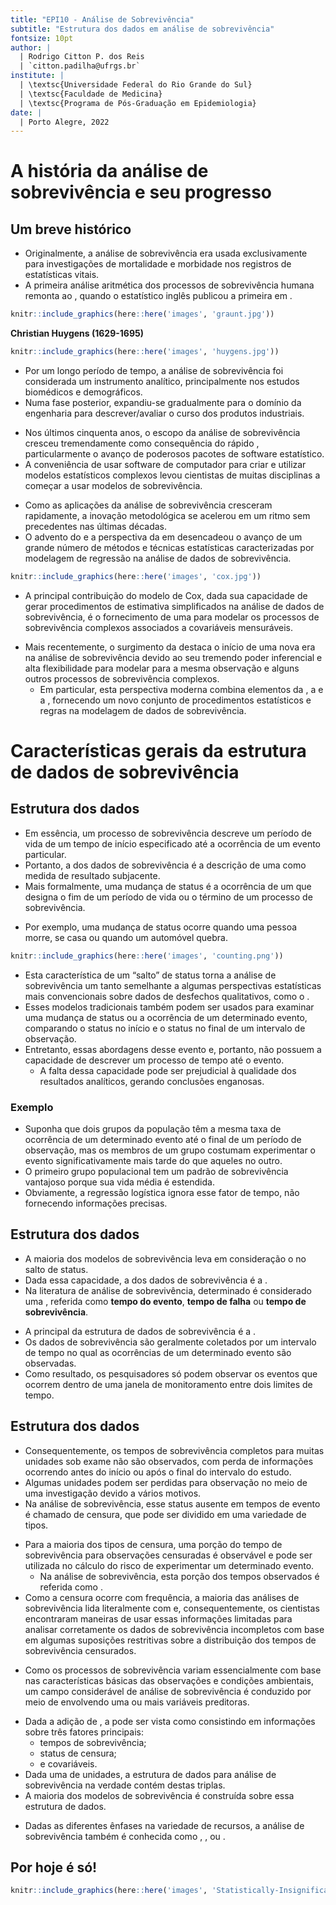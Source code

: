 ```yaml
---
title: "EPI10 - Análise de Sobrevivência"
subtitle: "Estrutura dos dados em análise de sobrevivência"
fontsize: 10pt
author: |
  | Rodrigo Citton P. dos Reis
  | `citton.padilha@ufrgs.br`
institute: |
  | \textsc{Universidade Federal do Rio Grande do Sul}
  | \textsc{Faculdade de Medicina}
  | \textsc{Programa de Pós-Graduação em Epidemiologia}
date: |
  | Porto Alegre, 2022
---
```


# A história da análise de sobrevivência e seu progresso

## Um breve histórico {.allowframebreaks}

- Originalmente, a análise de sobrevivência era usada exclusivamente para investigações de mortalidade e morbidade nos registros de estatísticas vitais.
- A primeira análise aritmética dos processos de sobrevivência humana remonta ao \structure{século XVII}, quando o estatístico inglês \structure{John Graunt} publicou a primeira \structure{tábua de vida} em \structure{1662}.

\framebreak

```r

knitr::include_graphics(here::here('images', 'graunt.jpg'))

```

\framebreak

__Christian Huygens (1629-1695)__

```r

knitr::include_graphics(here::here('images', 'huygens.jpg'))

```

\framebreak

- Por um longo período de tempo, a análise de sobrevivência foi considerada um instrumento analítico, principalmente nos estudos biomédicos e demográficos.
- Numa fase posterior, expandiu-se gradualmente para o domínio da engenharia para descrever/avaliar o curso dos produtos industriais.

\framebreak

- Nos últimos cinquenta anos, o escopo da análise de sobrevivência cresceu tremendamente como consequência do rápido \structure{desenvolvimento da ciência da computação}, particularmente o avanço de poderosos pacotes de software estatístico.
- A conveniência de usar software de computador para criar e utilizar modelos estatísticos complexos levou cientistas de muitas disciplinas a começar a usar modelos de sobrevivência.

\framebreak

- Como as aplicações da análise de sobrevivência cresceram rapidamente, a inovação metodológica se acelerou em um ritmo sem precedentes nas últimas décadas.
- O advento do \structure{modelo de Cox} e a perspectiva da \structure{verossimilhança parcial} em \structure{1972} desencadeou o avanço de um grande número de métodos e técnicas estatísticas caracterizadas por modelagem de regressão na análise de dados de sobrevivência.

\framebreak

```r

knitr::include_graphics(here::here('images', 'cox.jpg'))

```

\framebreak

- A principal contribuição do modelo de Cox, dada sua capacidade de gerar procedimentos de estimativa simplificados na análise de dados de sobrevivência, é o fornecimento de uma \structure{abordagem estatística flexível} para modelar os processos de sobrevivência complexos associados a covariáveis mensuráveis.

\framebreak

- Mais recentemente, o surgimento da \structure{teoria dos processos de contagem} destaca o início de uma nova era na análise de sobrevivência devido ao seu tremendo poder inferencial e alta flexibilidade para modelar \structure{eventos repetidos} para a mesma observação e alguns outros processos de sobrevivência complexos.
    + Em particular, esta perspectiva moderna combina elementos da \structure{teoria de grandes amostras}, a \structure{teoria de martingales} e a \structure{teoria de integração estocástica}, fornecendo um novo conjunto de procedimentos estatísticos e regras na modelagem de dados de sobrevivência.

# Características gerais da estrutura de dados de sobrevivência

## Estrutura dos dados {.allowframebreaks}

- Em essência, um processo de sobrevivência descreve um período de vida de um tempo de início especificado até a ocorrência de um evento particular.
- Portanto, a \structure{principal característica} dos dados de sobrevivência é a descrição de uma \structure{mudança no status} como medida de resultado subjacente.
- Mais formalmente, uma mudança de status é a ocorrência de um \structure{evento} que designa o fim de um período de vida ou o término de um processo de sobrevivência.

\framebreak

- Por exemplo, uma mudança de status ocorre quando uma pessoa morre, se casa ou quando um automóvel quebra.

```r

knitr::include_graphics(here::here('images', 'counting.png'))

```

\framebreak

- Esta característica de um "salto" de status torna a análise de sobrevivência um tanto semelhante a algumas perspectivas estatísticas mais convencionais sobre dados de desfechos qualitativos, como o \structure{modelo logístico}.
- Esses modelos tradicionais também podem ser usados para examinar uma mudança de status ou a ocorrência de um determinado evento, comparando o status no início e o status no final de um intervalo de observação.
- Entretanto, essas abordagens \structure{ignoram o tempo de ocorrência} desse evento e, portanto, não possuem a capacidade de descrever um processo de tempo até o evento.
    + A falta dessa capacidade pode ser prejudicial à qualidade dos resultados analíticos, gerando conclusões enganosas.

\framebreak

### Exemplo

- Suponha que dois grupos da população têm a mesma taxa de ocorrência de um determinado evento até o final de um período de observação, mas os membros de um grupo costumam experimentar o evento significativamente mais tarde do que aqueles no outro.
- O primeiro grupo populacional tem um padrão de sobrevivência vantajoso porque sua vida média é estendida.
- Obviamente, a regressão logística ignora esse fator de tempo, não fornecendo informações precisas.

## Estrutura dos dados {.allowframebreaks}

- A maioria dos modelos de sobrevivência leva em consideração o \structure{fator tempo} no salto de status.
- Dada essa capacidade, a \structure{segunda característica} dos dados de sobrevivência é a \structure{descrição de um processo de tempo até o evento}.
- Na literatura de análise de sobrevivência, \structure{o tempo de ocorrência de um} determinado \structure{evento} é considerado uma \structure{variável aleatória}, referida como __tempo do evento__, __tempo de falha__ ou __tempo de sobrevivência__.

\framebreak

- A \structure{terceira característica} principal da estrutura de dados de sobrevivência é a \structure{censura}.
- Os dados de sobrevivência são geralmente coletados por um intervalo de tempo no qual as ocorrências de um determinado evento são observadas.
- Como resultado, os pesquisadores só podem observar os eventos que ocorrem dentro de uma janela de monitoramento entre dois limites de tempo\footnote{Tempo de seguimento (\emph{follow up time}).}.

## Estrutura dos dados {.allowframebreaks}

- Consequentemente, os tempos de sobrevivência completos para muitas unidades sob exame não são observados, com perda de informações ocorrendo antes do início ou após o final do intervalo do estudo.
- Algumas unidades podem ser perdidas para observação no meio de uma investigação devido a vários motivos.
- Na análise de sobrevivência, esse status ausente em tempos de evento é chamado de censura, que pode ser dividido em uma variedade de tipos.

\framebreak

- Para a maioria dos tipos de censura, uma porção do tempo de sobrevivência para observações censuradas é observável e pode ser utilizada no cálculo do risco de experimentar um determinado evento.
    + Na análise de sobrevivência, esta porção dos tempos observados é referida como \structure{tempos de sobrevivência censurados}.
- Como a censura ocorre com frequência, a maioria das análises de sobrevivência lida literalmente com \structure{dados de sobrevivência incompletos} e, consequentemente, os cientistas encontraram maneiras de usar essas informações limitadas para analisar corretamente os dados de sobrevivência incompletos com base em algumas suposições restritivas sobre a distribuição dos tempos de sobrevivência censurados.

\framebreak

- Como os processos de sobrevivência variam essencialmente com base nas características básicas das observações e condições ambientais, um campo considerável de análise de sobrevivência é conduzido por meio de \structure{modelagem de regressão de dados censurados} envolvendo uma ou mais variáveis preditoras.

\framebreak

- Dada a adição de \structure{covariáveis}, a \structure{estrutura de dados de sobrevivência} pode ser vista como consistindo em informações sobre três fatores principais:
    + tempos de sobrevivência;
    + status de censura;
    + e covariáveis.
- Dada uma \structure{amostra aleatória} de \structure{$n$} unidades, a estrutura de dados para análise de sobrevivência na verdade contém \structure{$n$} destas triplas.
- A maioria dos modelos de sobrevivência é construída sobre essa estrutura de dados.

\framebreak

- Dadas as diferentes ênfases na variedade de recursos, a análise de sobrevivência também é conhecida como \structure{análise de duração}, \structure{análise de tempo até o evento}, \structure{análise de histórico de eventos} ou \structure{análise de dados de confiabilidade}.

<!-- ## Próxima aula -->

<!-- - Caracterização dos dados de sobrevivência -->
<!-- - Exemplos -->
<!-- - Especificação dos tempos de sobrevivência -->

## Por hoje é só!

\begin{center}
{\bf Bons estudos!}
\end{center}

```r

knitr::include_graphics(here::here('images', 'Statistically-Insignificant-8.jpg'))

```


